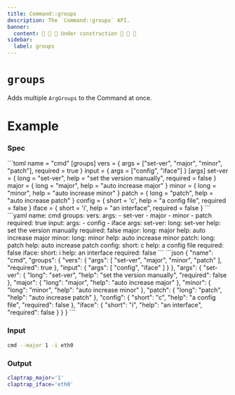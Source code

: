 ```yaml
---
title: Command::groups
description: The `Command::groups` API.
banner:
  content: 🚧 🚧 🚧 Under construction 🚧 🚧 🚧
sidebar:
  label: groups
---
```



# `groups` <LinkButton href="https://docs.rs/clap/latest/clap/struct.Command.html#method.groups" icon="open-book" variant="minimal"></LinkButton>

<Badge text="since 0.1.0" size="small" />

Adds multiple `ArgGroups` to the Command at once.

# Example

### Spec

<Tabs syncKey="format">
  <TabItem label="TOML">
```toml
name = "cmd"
[groups]
vers = { args = ["set-ver", "major", "minor", "patch"], required = true }
input = { args = ["config", "iface"] }
[args]
set-ver = { long = "set-ver", help = "set the version manually", required = false }
major = { long = "major", help = "auto increase major" }
minor = { long = "minor", help = "auto increase minor" }
patch = { long = "patch", help = "auto increase patch" }
config = { short = 'c', help = "a config file", required = false }
iface = { short = 'i', help = "an interface", required = false }
```
  </TabItem>
  <TabItem label="YAML">
```yaml
name: cmd
groups:
  vers:
    args:
    - set-ver
    - major
    - minor
    - patch
    required: true
  input:
    args:
    - config
    - iface
args:
  set-ver:
    long: set-ver
    help: set the version manually
    required: false
  major:
    long: major
    help: auto increase major
  minor:
    long: minor
    help: auto increase minor
  patch:
    long: patch
    help: auto increase patch
  config:
    short: c
    help: a config file
    required: false
  iface:
    short: i
    help: an interface
    required: false
```
  </TabItem>
  <TabItem label="JSON">
```json
{
  "name": "cmd",
  "groups": {
    "vers": {
      "args": [
        "set-ver",
        "major",
        "minor",
        "patch"
      ],
      "required": true
    },
    "input": {
      "args": [
        "config",
        "iface"
      ]
    }
  },
  "args": {
    "set-ver": {
      "long": "set-ver",
      "help": "set the version manually",
      "required": false
    },
    "major": {
      "long": "major",
      "help": "auto increase major"
    },
    "minor": {
      "long": "minor",
      "help": "auto increase minor"
    },
    "patch": {
      "long": "patch",
      "help": "auto increase patch"
    },
    "config": {
      "short": "c",
      "help": "a config file",
      "required": false
    },
    "iface": {
      "short": "i",
      "help": "an interface",
      "required": false
    }
  }
}
```
  </TabItem>
</Tabs>

### Input

```bash
cmd --major 1 -i eth0
```

### Output

```bash
claptrap_major='1'
claptrap_iface='eth0'
```
